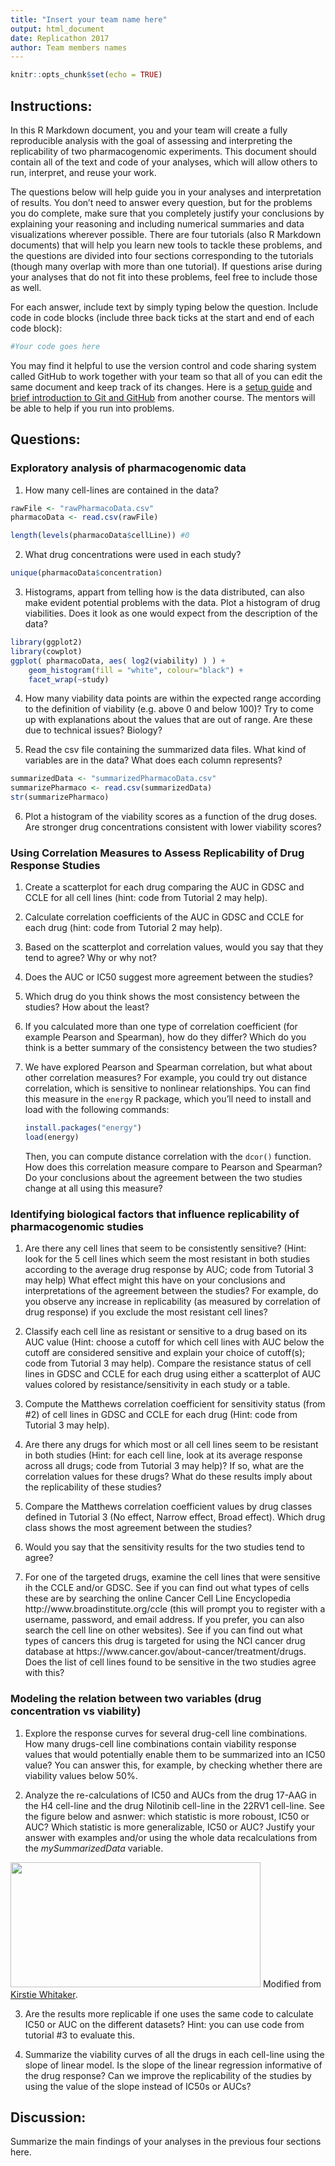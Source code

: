 ```yaml
---
title: "Insert your team name here"
output: html_document
date: Replicathon 2017
author: Team members names
---
```


```r
knitr::opts_chunk$set(echo = TRUE)
```

## Instructions:

In this R Markdown document, you and your team will create a fully reproducible analysis with the goal of assessing and interpreting the replicability of two pharmacogenomic experiments. This document should contain all of the text and code of your analyses, which will allow others to run, interpret, and reuse your work.

The questions below will help guide you in your analyses and interpretation of results. You don't need to answer every question, but for the problems you do complete, make sure that you completely justify your conclusions by explaining your reasoning and including numerical summaries and data visualizations wherever possible. There are four tutorials (also R Markdown documents) that will help you learn new tools to tackle these problems, and the questions are divided into four sections corresponding to the tutorials (though many overlap with more than one tutorial). If questions arise during your analyses that do not fit into these problems, feel free to include those as well. 

For each answer, include text by simply typing below the question. Include code in code blocks (include three back ticks at the start and end of each code block):

```r
#Your code goes here
```

You may find it helpful to use the version control and code sharing system called GitHub to work together with your team so that all of you can edit the same document and keep track of its changes. Here is a [setup guide](https://github.com/datasciencelabs/2016/blob/master/lectures/git-and-github/setting-up-git.Rmd) and [brief introduction to Git and GitHub](https://github.com/datasciencelabs/2016/blob/master/lectures/git-and-github/version-control.Rmd) from another course. The mentors will be able to help if you run into problems. 

## Questions:

### Exploratory analysis of pharmacogenomic data

1. How many cell-lines are contained in the data?
```r
rawFile <- "rawPharmacoData.csv"
pharmacoData <- read.csv(rawFile)

length(levels(pharmacoData$cellLine)) #0
```

2. What drug concentrations were used in each study?

```r
unique(pharmacoData$concentration)
```

3. Histograms, appart from telling how is the data
distributed, can also make evident potential
problems with the data. Plot a histogram
of drug viabilities. Does it look as one would
expect from the description of the data?

```r
library(ggplot2)
library(cowplot)
ggplot( pharmacoData, aes( log2(viability) ) ) +
    geom_histogram(fill = "white", colour="black") +
    facet_wrap(~study)
```

4. How many viability data points are within the
expected range according to the definition of viability (e.g. above 0 
and below 100)? Try to come up with explanations about
the values that are out of range. Are these due to technical
issues? Biology?

5. Read the csv file containing the summarized data files. What kind
of variables are in the data? What does each column represents?
```r
summarizedData <- "summarizedPharmacoData.csv"
summarizePharmaco <- read.csv(summarizedData)
str(summarizePharmaco)
```

6. Plot a histogram of the viability scores as a function of the drug
doses. Are stronger drug concentrations consistent with lower viability scores?

### Using Correlation Measures to Assess Replicability of Drug Response Studies

1. Create a scatterplot for each drug comparing the AUC in GDSC and CCLE for all cell lines (hint: code from Tutorial 2 may help).

2. Calculate correlation coefficients of the AUC in GDSC and CCLE for each drug (hint: code from Tutorial 2 may help). 

3. Based on the scatterplot and correlation values, would you say that they tend to agree? Why or why not?

4. Does the AUC or IC50 suggest more agreement between the studies? 

5. Which drug do you think shows the most consistency between the studies? How about the least? 

6. If you calculated more than one type of correlation coefficient (for example Pearson and Spearman), how do they differ? Which do you think is a better summary of the consistency between the two studies? 

7. We have explored Pearson and Spearman correlation, but what about other correlation measures? For example, you could try out distance correlation, which is sensitive to nonlinear relationships. You can find this measure in the `energy` R package, which you'll need to install and load with the following commands:

    ```r
    install.packages("energy")
    load(energy)
    ```

    Then, you can compute distance correlation with the `dcor()` function. How does this correlation measure compare to Pearson and Spearman? Do your conclusions about the agreement between the two studies change at all using this measure?

### Identifying biological factors that influence replicability of pharmacogenomic studies

1. Are there any cell lines that seem to be consistently sensitive? (Hint: look for the 5 cell lines which seem the most resistant in both studies according to the average drug response by AUC; code from Tutorial 3 may help) What effect might this have on your conclusions and interpretations of the agreement between the studies? For example, do you observe any increase in replicability (as measured by correlation of drug response) if you exclude the most resistant cell lines?

2. Classify each cell line as resistant or sensitive to a drug based on its AUC value (Hint: choose a cutoff for which cell lines with AUC below the cutoff are considered sensitive and explain your choice of cutoff(s); code from Tutorial 3 may help). Compare the resistance status of cell lines in GDSC and CCLE for each drug using either a scatterplot of AUC values colored by resistance/sensitivity in each study or a table.

3. Compute the Matthews correlation coefficient for sensitivity status (from #2) of cell lines in GDSC and CCLE for each drug (Hint: code from Tutorial 3 may help). 

4. Are there any drugs for which most or all cell lines seem to be resistant in both studies (Hint: for each cell line, look at its average response across all drugs; code from Tutorial 3 may help)? If so, what are the correlation values for these drugs? What do these results imply about the replicability of these studies?

5. Compare the Matthews correlation coefficient values by drug classes defined in Tutorial 3 (No effect, Narrow effect, Broad effect). Which drug class shows the most agreement between the studies? 

6. Would you say that the sensitivity results for the two studies tend to agree?

7. For one of the targeted drugs, examine the cell lines that were sensitive ih the CCLE and/or GDSC. See if you can find out what types of cells these are by searching the online Cancer Cell Line Encyclopedia http://www.broadinstitute.org/ccle (this will prompt you to register with a username, password, and email address. If you prefer, you can also search the cell line on other websites). See if you can find out what types of cancers this drug is targeted for using the NCI cancer drug database at https://www.cancer.gov/about-cancer/treatment/drugs. Does the list of cell lines found to be sensitive in the two studies agree with this?

### Modeling the relation between two variables (drug concentration vs viability)

1. Explore the response curves for several drug-cell line combinations. How many drugs-cell line combinations contain viability response values that would potentially enable them to be summarized into an IC50 value? You can answer this, for example, by checking whether there are viability values below 50%.

2. Analyze the re-calculations of IC50 and AUCs from the drug 17-AAG in the H4 cell-line and the drug Nilotinib cell-line in the 22RV1 cell-line. See the figure below and asnwer: which statistic is more roboust, IC50 or AUC? Which statistic is more generalizable, IC50 or AUC? Justify your answer with examples and/or using the whole data recalculations from the *mySummarizedData* variable.

<img src="Figures/reproducible.png" width="400px" height="200px" />
Modified from [Kirstie Whitaker](https://github.com/KirstieJane/).

3. Are the results more replicable if one uses the same code to calculate IC50 or AUC on the different datasets? Hint: you can use code from tutorial #3 to evaluate this.

4. Summarize the viability curves of all the drugs in each cell-line using the slope of linear model. Is the slope of the linear regression informative of the drug response? Can we improve the replicability of the studies by using the value of the slope instead of IC50s or AUCs? 

## Discussion:

Summarize the main findings of your analyses in the previous four sections here. 

